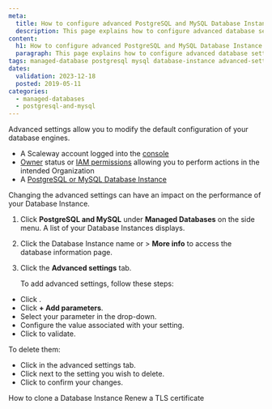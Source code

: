 ```yaml
---
meta:
  title: How to configure advanced PostgreSQL and MySQL Database Instance settings
  description: This page explains how to configure advanced database settings
content:
  h1: How to configure advanced PostgreSQL and MySQL Database Instance settings
  paragraph: This page explains how to configure advanced database settings
tags: managed-database postgresql mysql database-instance advanced-settings
dates:
  validation: 2023-12-18
  posted: 2019-05-11
categories:
  - managed-databases
  - postgresql-and-mysql
---
```


Advanced settings allow you to modify the default configuration of your database engines.

<Macro id="requirements" />

- A Scaleway account logged into the [console](https://console.scaleway.com)
- [Owner](/identity-and-access-management/iam/concepts/#owner) status or [IAM permissions](/identity-and-access-management/iam/concepts/#permission) allowing you to perform actions in the intended Organization
- A [PostgreSQL or MySQL Database Instance](/managed-databases/postgresql-and-mysql/quickstart)

<Message type="important">
  Changing the advanced settings can have an impact on the performance of your Database Instance.
</Message>

1. Click **PostgreSQL and MySQL** under **Managed Databases** on the side menu. A list of your Database Instances displays.
2. Click the Database Instance name or <Icon name="more" /> > **More info** to access the database information page.
3. Click the **Advanced settings** tab.

    To add advanced settings, follow these steps:

- Click <Icon name="edit" />.
- Click **+ Add parameters**.
- Select your parameter in the drop-down.
- Configure the value associated with your setting.
- Click <Icon name="validate" /> to validate.

To delete them:
- Click <Icon name="edit" /> in the advanced settings tab.
- Click <Icon name="delete" /> next to the setting you wish to delete.
- Click <Icon name="validate" /> to confirm your changes.


<Navigation title="See also">
  <PreviousButton to="/managed-databases/postgresql-and-mysql/how-to/clone-a-database-instance">How to clone a Database Instance</PreviousButton>
  <NextButton to="/managed-databases/postgresql-and-mysql/how-to/renew-tls-certificate">Renew a TLS certificate</NextButton>
</Navigation>